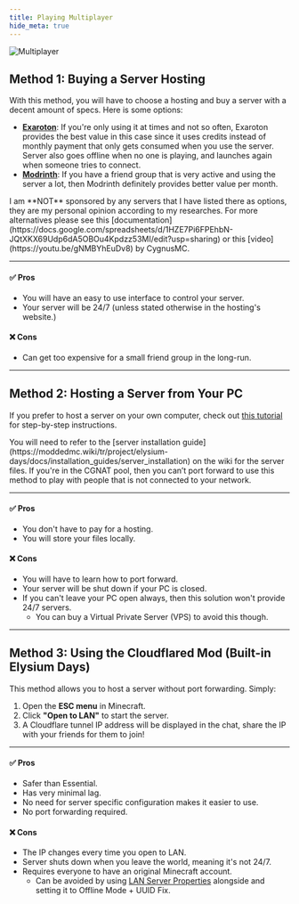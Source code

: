 ```yaml
---
title: Playing Multiplayer
hide_meta: true
---
```


![Multiplayer](https://cdn.modrinth.com/data/cached_images/a99f414825898dd8d96c0e84df5d085bfca847a6.png)

## Method 1: Buying a Server Hosting

With this method, you will have to choose a hosting and buy a server with a decent amount of specs. Here is some options:

- **[Exaroton](https://exaroton.com)**: If you're only using it at times and not so often, Exaroton provides the best value in this case since it uses credits instead of monthly payment that only gets consumed when you use the server. Server also goes offline when no one is playing, and launches again when someone tries to connect.
- **[Modrinth](https://modrinth.com/servers)**: If you have a friend group that is very active and using the server a lot, then Modrinth definitely provides better value per month.

<Callout variant="default">
    I am **NOT** sponsored by any servers that I have listed there as options, they are my personal opinion according to my researches. For more alternatives please see this [documentation](https://docs.google.com/spreadsheets/d/1HZE7Pi6FPEhbN-JQtXKX69Udp6dA5OBOu4Kpdzz53MI/edit?usp=sharing) or this [video](https://youtu.be/gNMBYhEuDv8) by CygnusMC.
</Callout>

---

#### ✅ Pros
- You will have an easy to use interface to control your server.
- Your server will be 24/7 (unless stated otherwise in the hosting's website.)

#### ❌ Cons
- Can get too expensive for a small friend group in the long-run.

<hr style={{ borderTop: '5px solid #364153' }} />

## Method 2: Hosting a Server from Your PC

If you prefer to host a server on your own computer, check out [this tutorial](https://www.youtube.com/watch?v=sg91I4vg7ew) for step-by-step instructions.

<Callout variant="info">
    You will need to refer to the [server installation guide](https://moddedmc.wiki/tr/project/elysium-days/docs/installation_guides/server_installation) on the wiki for the server files.
</Callout>

<Callout variant="warning">
    If you're in the CGNAT pool, then you can’t port forward to use this method to play with people that is not connected to your network.
</Callout>

---

#### ✅ Pros
- You don't have to pay for a hosting.
- You will store your files locally.

#### ❌ Cons
- You will have to learn how to port forward.
- Your server will be shut down if your PC is closed.
- If you can't leave your PC open always, then this solution won't provide 24/7 servers.
  - You can buy a Virtual Private Server (VPS) to avoid this though.

<hr style={{ borderTop: '5px solid #364153' }} />

## Method 3: Using the Cloudflared Mod (Built-in Elysium Days)

This method allows you to host a server without port forwarding. Simply:

1. Open the **ESC menu** in Minecraft.  
2. Click **"Open to LAN"** to start the server.  
3. A Cloudflare tunnel IP address will be displayed in the chat, share the IP with your friends for them to join!

---

#### ✅ Pros
- Safer than Essential.
- Has very minimal lag.
- No need for server specific configuration makes it easier to use.
- No port forwarding required.

#### ❌ Cons
- The IP changes every time you open to LAN.
- Server shuts down when you leave the world, meaning it's not 24/7.
- Requires everyone to have an original Minecraft account.
  - Can be avoided by using [LAN Server Properties](https://www.curseforge.com/minecraft/mc-mods/lan-server-properties) alongside and setting it to Offline Mode + UUID Fix.

